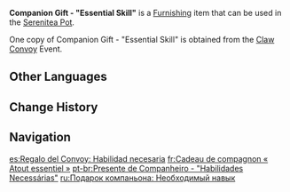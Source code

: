 {{Furnishing Infobox
|id             = 363371
|image          = Item Companion Gift - Essential Skill.png
|category       = Ornaments
|subcategory    = Memento
|quality        = 4
|adeptal_energy = 30
|load           = 220
|reduced_load   = 220
|description    = A doll made in the likeness of [[Eula]], replicating her graceful and elegant knightly demeanor. It is a gift from the "Claw Convoy" organization to thank those who adopt animals.<br>Never forget your kindness, for it is an essential skill in learning how to live.
|source1        = [[Claw Convoy]]
|event          = Claw Convoy
|limited        = 1
}}
'''Companion Gift - "Essential Skill"''' is a [[Furnishing]] item that can be used in the [[Serenitea Pot]].

One copy of Companion Gift - "Essential Skill" is obtained from the [[Claw Convoy]] Event.

==Other Languages==
{{Other Languages
|en       = Companion Gift - "Essential Skill"
|zhs      = 同行赠礼-「必要技能」
|zhs_rm   = 
|zht      = 同行贈禮-「必要技能」
|zht_rm   = 
|zh_tl    = 
|ja       = 旅の贈り物-「必須スキル」
|ja_rm    = Tabi no Okurimono - "Hissu Sukiru"
|ja_tl    = Travel Gift - "Essential Skill"
|ko       = 동행 선물-「필수 기술」
|ko_tl    = 
|es       = Regalo del Convoy: Habilidad necesaria
|es_tl    = Convoy Gift: Necessary Ability
|fr       = Cadeau de compagnon « Atout essentiel »
|fr_tl    = Companion Gift "Essential Asset"
|ru       = Подарок компаньона: Необходимый навык
|ru_tl    = 
|th       = ของขวัญจากเพื่อนร่วมทาง - "ทักษะที่จำเป็น"
|th_rm    = 
|th_tl    = 
|vi       = Quà Đồng Hành - Kỹ Năng Cần Có
|vi_tl    = 
|de       = Geschenk der Gefährten &ndash; „Unverzichtbare Fähigkeit“
|de_tl    = Companions' Gift – "Essential Skill"
|id       = Hadiah Seperjalanan: Keterampilan Penting
|id_tl    = 
|pt       = Presente de Companheiro - "Habilidades Necessárias"
|pt_tl    = 
|tr       = Yoldaş Hediyesi - "Önemli Beceri"
|tr_tl    = 
|it       = Regalo amicizia Abilità indispensabili
|it_tl    = 
}}

==Change History==
{{Change History|5.2}}

==Navigation==
{{Furnishing Navbox|interior}}

[[es:Regalo del Convoy: Habilidad necesaria]]
[[fr:Cadeau de compagnon « Atout essentiel »]]
[[pt-br:Presente de Companheiro - "Habilidades Necessárias"]]
[[ru:Подарок компаньона: Необходимый навык]]